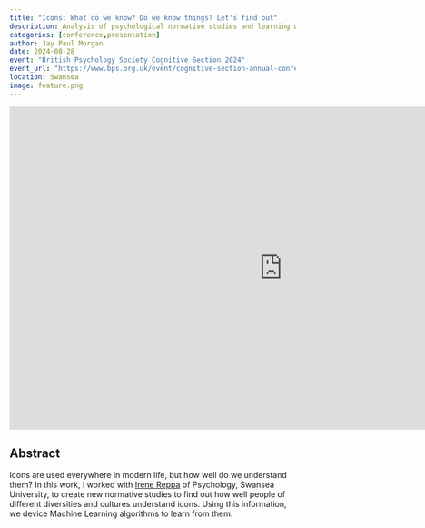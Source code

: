 ```yaml
---
title: "Icons: What do we know? Do we know things? Let's find out"
description: Analysis of psychological normative studies and learning with Deep Learning models.
categories: [conference,presentation]
author: Jay Paul Morgan
date: 2024-08-28
event: "British Psychology Society Cognitive Section 2024"
event_url: "https://www.bps.org.uk/event/cognitive-section-annual-conference-2024"
location: Swansea
image: feature.png
---
```


<iframe src="https://docs.google.com/presentation/d/1sZ7XscJGyG698rdHjdA4ZCBDGC5Z_buq4itOdbmvFp8/embed?start=false&amp;loop=false&amp;delayms=3000" frameborder="0" width="960" height="569" allowfullscreen="true" mozallowfullscreen="true" webkitallowfullscreen="true">

</iframe>

## Abstract

Icons are used everywhere in modern life, but how well do we understand them? In this work, I worked with [Irene Reppa](https://irenereppa.co.uk) of Psychology, Swansea University, to create new normative studies to find out how well people of different diversities and cultures understand icons. Using this information, we device Machine Learning algorithms to learn from them.
